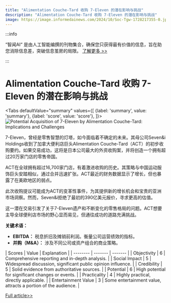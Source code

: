```yaml
---
title: "Alimentation Couche-Tard 收购 7-Eleven 的潜在影响与挑战"
description: "Alimentation Couche-Tard 收购 7-Eleven 的潜在影响与挑战"
image: https://image.informedainews.com/2024/10/Soc-Tgw-1728217355-0.jpg
---
```



:::info

“智闻AI“ 是由人工智能编撰的刊物集合，确保您只获得最有价值的信息，旨在助您消除信息差，突破信息茧房的局限。  [了解更多 >>](/)

:::

# Alimentation Couche-Tard 收购 7-Eleven 的潜在影响与挑战


<Tabs
	defaultValue="summary"
	values={[
	{label: 'summary', value: 'summary'},
	{label: 'score', value: 'score'},
]}>
<TabItem value="summary">
<img
  src="https://image.informedainews.com/2024/10/Soc-Tgw-1728217355-0.jpg"
  alt="Potential Acquisition of 7-Eleven by Alimentation Couche-Tard: Implications and Challenges"
/>



7-Eleven，曾经是零售智慧的灯塔，如今面临着不确定的未来。其母公司Seven&i Holdings收到了加拿大便利店巨头Alimentation Couche-Tard（ACT）的初步收购要约。如果交易成功，这将是日本公司最大的外资收购案，并将创造一个拥有超过20万家门店的零售帝国。

ACT在全球拥有超过16,700家门店，有着激进收购的历史。其策略与中国运动服饰巨头安踏相似，通过合并迅速扩张。ACT最近的财务数据显示了增长，但也暴露了在美欧地区的弱点。

此次收购提议可能成为ACT的变革性事件，为其提供新的增长机会和宝贵的亚洲市场洞察。然而，Seven&i拒绝了最初的390亿美元报价，寻求更高的估值。

这一潜在交易引发了关于7-Eleven遗产和不断变化的零售格局的问题。ACT想要主导全球便利店市场的野心显而易见，但通往成功的道路充满挑战。

**关键术语：**
- **EBITDA：** 税息折旧及摊销前利润。衡量公司运营绩效的指标。
- **并购（M&A）：** 涉及不同公司或资产组合的商业策略。
</TabItem>
<TabItem value="score">
	| Scores     | Value   | Explanation |
	| -------- | ------- | ------- |
	| Objectivity  | 6    | Comprehensive reporting and in-depth analysis.    |
	| Social Impact | 5     | Widespread discussion, significant public opinion influence.    |
	| Credibility    | 5    | Solid evidence from authoritative sources.    |
	| Potential    | 6    | High potential for significant changes or events.    |
	| Practicality    | 4    | Highly practical, directly applicable.    |
	| Entertainment Value    | 3    | Some entertainment value, attracts a portion of the audience.    |
</TabItem>
</Tabs>

[Full article>>](https://wallstreetcn.com/articles/3729525)
